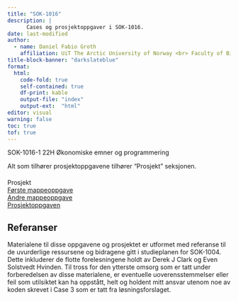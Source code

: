 ```yaml
---
title: "SOK-1016"
description: |
      Cases og prosjektoppgaver i SOK-1016.  
date: last-modified
author:
  - name: Daniel Fabio Groth
    affiliation: UiT The Arctic University of Norway <br> Faculty of Biosciences, Fisheries and Economics.
title-block-banner: "darkslateblue"
format:
  html: 
    code-fold: true
    self-contained: true
    df-print: kable
    output-file: "index"
    output-ext:  "html"
editor: visual
warning: false
toc: true
tof: true
---
```


SOK-1016-1 22H Økonomiske emner og programmering

Alt som tilhører prosjektoppgavene tilhører "Prosjekt" seksjonen.

```{=html}
<div class="center" style="display: flex; justify-content: space-between; margin-top: 20px;">
    <div style="width: 45%; position: relative;">
        <div class="content-overlay">
          <div class="text-overlay">Prosjekt</div>
            <a href="/SOK-1016/Mappeoppgave1/11_SOK1016_M1_V23.html" class="larger">Første mappeoppgave</a>
            <br>
            <a href="/SOK-1016/Mappeoppgave2/3_11_SOK1016_M2_V23.html" class="larger">Andre mappeoppgave</a>
            <br>
            <a href="/SOK-1016/Prosjektoppgave/11_SOK1016_PO_V23.html" class="larger">Prosjektoppgaven</a>
        </div>
    </div>
</div>
```
## Referanser

Materialene til disse oppgavene og prosjektet er utformet med referanse til de uvurderlige ressursene og bidragene gitt i studieplanen for SOK-1004. Dette inkluderer de flotte forelesningene holdt av Derek J Clark og Even Solstvedt Hvinden. Til tross for den ytterste omsorg som er tatt under forberedelsen av disse materialene, er eventuelle uoverensstemmelser eller feil som utilsiktet kan ha oppstått, helt og holdent mitt ansvar utenom noe av koden skrevet i Case 3 som er tatt fra løsningsforslaget.
